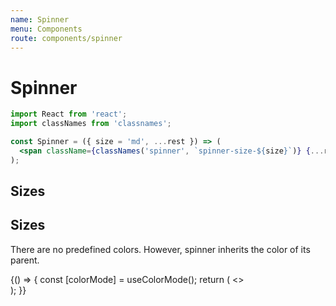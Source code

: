 ```yaml
---
name: Spinner
menu: Components
route: components/spinner
---
```


# Spinner


```jsx
import React from 'react';
import classNames from 'classnames';

const Spinner = ({ size = 'md', ...rest }) => (
  <span className={classNames('spinner', `spinner-size-${size}`)} {...rest} />
);
```

## Sizes

<Playground>
  <div className="mb-4">
    <Spinner size="sm" />
  </div>
  <div className="mb-4">
    <Spinner size="md" />
  </div>
  <Spinner size="lg" />
</Playground>

## Sizes

There are no predefined colors. However, spinner inherits the color of its parent.

<Playground>
  {() => {
    const [colorMode] = useColorMode();
    return (
      <>
        <div className="mb-4">
          <span className={`${colorMode}:text-primary-500`}>
            <Spinner />
          </span>
        </div>
        <div className="mb-4">
          <span className={`${colorMode}:text-success-500`}>
            <Spinner />
          </span>
        </div>
        <span className={`${colorMode}:text-danger-500`}>
          <Spinner />
        </span>
      </>
    );
  }}
</Playground>
